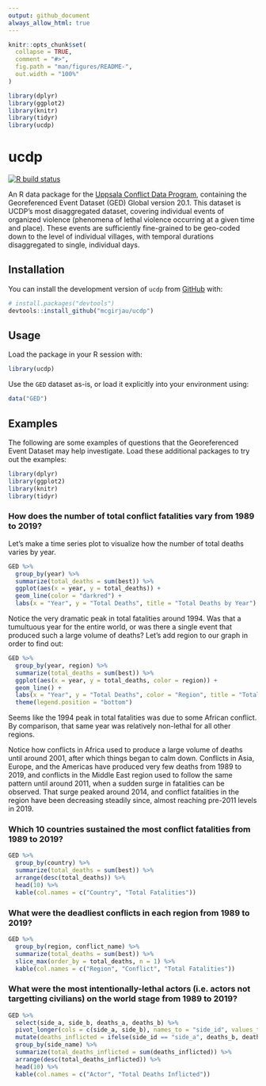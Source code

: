 ```yaml
---
output: github_document
always_allow_html: true
---
```


<!-- README.md is generated from README.Rmd. Please edit that file -->

```r
knitr::opts_chunk$set(
  collapse = TRUE,
  comment = "#>",
  fig.path = "man/figures/README-",
  out.width = "100%"
)

library(dplyr)
library(ggplot2)
library(knitr)
library(tidyr)
library(ucdp)
```

# ucdp

<!-- badges: start -->
[![R build status](https://github.com/mcgirjau/ucdp/workflows/R-CMD-check/badge.svg)](https://github.com/mcgirjau/ucdp/actions)
<!-- badges: end -->

An R data package for the [Uppsala Conflict Data Program](https://ucdp.uu.se/downloads/), containing the Georeferenced Event Dataset (GED) Global version 20.1. This dataset is UCDP's most disaggregated dataset, covering individual events of organized violence (phenomena of lethal violence occurring at a given time and place). These events are sufficiently fine-grained to be geo-coded down to the level of individual villages, with temporal durations disaggregated to single, individual days.

## Installation

You can install the development version of `ucdp` from [GitHub](https://github.com/) with:

``` r
# install.packages("devtools")
devtools::install_github("mcgirjau/ucdp")
```

## Usage

Load the package in your R session with:

```r
library(ucdp)
```

Use the `GED` dataset as-is, or load it explicitly into your environment using:

```r
data("GED")
```

## Examples

The following are some examples of questions that the Georeferenced Event Dataset may help investigate. Load these additional packages to try out the examples:

```r
library(dplyr)
library(ggplot2)
library(knitr)
library(tidyr)
```

### How does the number of total conflict fatalities vary from 1989 to 2019?

Let's make a time series plot to visualize how the number of total deaths varies by year.

```r
GED %>%
  group_by(year) %>% 
  summarize(total_deaths = sum(best)) %>% 
  ggplot(aes(x = year, y = total_deaths)) + 
  geom_line(color = "darkred") +
  labs(x = "Year", y = "Total Deaths", title = "Total Deaths by Year")
```

Notice the very dramatic peak in total fatalities around 1994. Was that a tumultuous year for the entire world, or was there a single event that produced such a large volume of deaths? Let's add region to our graph in order to find out:

```r
GED %>%
  group_by(year, region) %>% 
  summarize(total_deaths = sum(best)) %>% 
  ggplot(aes(x = year, y = total_deaths, color = region)) + 
  geom_line() +
  labs(x = "Year", y = "Total Deaths", color = "Region", title = "Total Deaths by Year") +
  theme(legend.position = "bottom")
```

Seems like the 1994 peak in total fatalities was due to some African conflict. By comparison, that same year was relatively non-lethal for all other regions.

Notice how conflicts in Africa used to produce a large volume of deaths until around 2001, after which things began to calm down. Conflicts in Asia, Europe, and the Americas have produced very few deaths from 1989 to 2019, and conflicts in the Middle East region used to follow the same pattern until around 2011, when a sudden surge in fatalities can be observed. That surge peaked around 2014, and conflict fatalities in the region have been decreasing steadily since, almost reaching pre-2011 levels in 2019.

### Which 10 countries sustained the most conflict fatalities from 1989 to 2019?

```r
GED %>%
  group_by(country) %>% 
  summarize(total_deaths = sum(best)) %>% 
  arrange(desc(total_deaths)) %>%
  head(10) %>%
  kable(col.names = c("Country", "Total Fatalities"))
```

### What were the deadliest conflicts in each region from 1989 to 2019?

```r
GED %>%
  group_by(region, conflict_name) %>% 
  summarize(total_deaths = sum(best)) %>% 
  slice_max(order_by = total_deaths, n = 1) %>%
  kable(col.names = c("Region", "Conflict", "Total Fatalities"))
```

### What were the most intentionally-lethal actors (i.e. actors not targetting civilians) on the world stage from 1989 to 2019?

```r
GED %>%
  select(side_a, side_b, deaths_a, deaths_b) %>%
  pivot_longer(cols = c(side_a, side_b), names_to = "side_id", values_to = "side_name") %>%
  mutate(deaths_inflicted = ifelse(side_id == "side_a", deaths_b, deaths_a)) %>%
  group_by(side_name) %>% 
  summarize(total_deaths_inflicted = sum(deaths_inflicted)) %>% 
  arrange(desc(total_deaths_inflicted)) %>%
  head(10) %>%
  kable(col.names = c("Actor", "Total Deaths Inflicted"))
```
